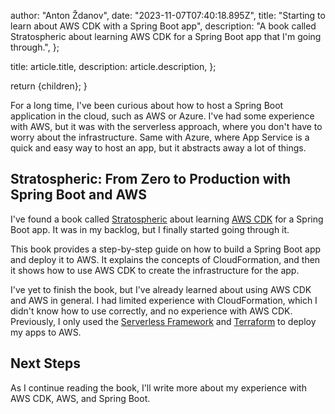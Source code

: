 
  author: "Anton Ždanov",
  date: "2023-11-07T07:40:18.895Z",
  title:
    "Starting to learn about AWS CDK with a Spring Boot app",
  description:
    "A book called Stratospheric about learning AWS CDK for a Spring Boot app that I'm going through.",
};

  title: article.title,
  description: article.description,
};

  return <ArticleLayout article={article}>{children}</ArticleLayout>;
}

For a long time, I've been curious about how to host a Spring Boot application in the cloud, such as AWS or Azure.
I've had some experience with AWS, but it was with the serverless approach, where you don't have to worry about the infrastructure.
Same with Azure, where App Service is a quick and easy way to host an app, but it abstracts away a lot of things.

## Stratospheric: From Zero to Production with Spring Boot and AWS
I've found a book called [Stratospheric](https://stratospheric.dev/) about learning [AWS CDK](https://aws.amazon.com/cdk/) for a Spring Boot app.
It was in my backlog, but I finally started going through it.

This book provides a step-by-step guide on how to build a Spring Boot app and deploy it to AWS. It explains
the concepts of CloudFormation, and then it shows how to use AWS CDK to create the infrastructure for the app.

I've yet to finish the book, but I've already learned about using AWS CDK and AWS in general.
I had limited experience with CloudFormation, which I didn't know how to use correctly, and no experience with AWS CDK. Previously, I only used the
[Serverless Framework](https://www.serverless.com/) and [Terraform](https://www.terraform.io/) to deploy my apps to AWS.

## Next Steps

As I continue reading the book, I'll write more about my experience with AWS CDK, AWS, and Spring Boot.
